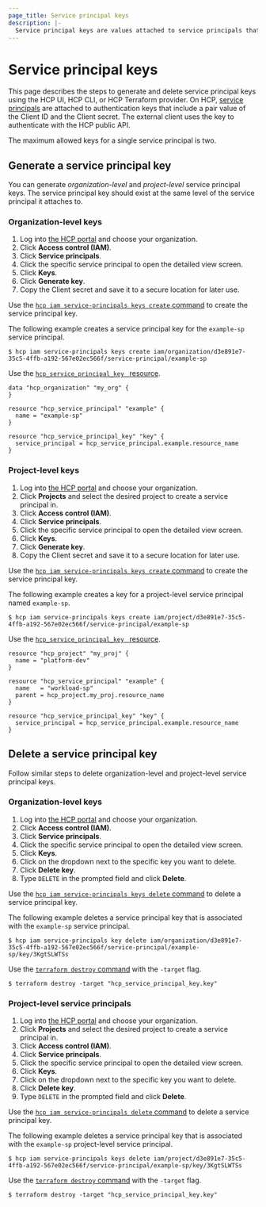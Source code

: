 ```yaml
---
page_title: Service principal keys
description: |-
  Service principal keys are values attached to service principals that are used to authenticate with the HCP public API. Learn how to create and delete service principal keys.
---
```


# Service principal keys

This page describes the steps to generate and delete service principal keys using the HCP UI, HCP CLI, or HCP Terraform provider. On HCP, [service principals](/hcp/docs/hcp/iam/service-principal) are attached to authentication keys that include a pair value of the Client ID and the Client secret. The external client uses the key to authenticate with the HCP public API.

The maximum allowed keys for a single service principal is two.

## Generate a service principal key

You can generate _organization-level_ and _project-level_ service principal keys. The service principal key should exist at the same level of the service principal it attaches to.

### Organization-level keys

<Tabs>
<Tab heading="HCP UI" group="ui">

1. Log into [the HCP portal](https://portal.cloud.hashicorp.com/) and choose your organization.
1. Click **Access control (IAM)**.
1. Click **Service principals**.
1. Click the specific service principal to open the detailed view screen.
1. Click **Keys**.
1. Click **Generate key**.
1. Copy the Client secret and save it to a secure location for later use.

</Tab>

<Tab heading="HCP CLI" group="cli">

Use the [`hcp iam service-principals keys create` command](/hcp/docs/cli/commands/iam/service-principals/keys/create) to create the service principal key.

The following example creates a service principal key for the `example-sp` service principal.

```shell-session
$ hcp iam service-principals keys create iam/organization/d3e891e7-35c5-4ffb-a192-567e02ec566f/service-principal/example-sp
```

</Tab>

<Tab heading="Terraform" group="tf">

Use the [`hcp_service_principal_key ` resource](https://registry.terraform.io/providers/hashicorp/hcp/latest/docs/resources/service_principal_key).

```hcl
data "hcp_organization" "my_org" {
}

resource "hcp_service_principal" "example" {
  name = "example-sp"
}

resource "hcp_service_principal_key" "key" {
  service_principal = hcp_service_principal.example.resource_name
}
```

</Tab>
</Tabs>

### Project-level keys

<Tabs>
<Tab heading="HCP UI" group="ui">

1. Log into [the HCP portal](https://portal.cloud.hashicorp.com/) and choose your organization.
1. Click **Projects** and select the desired project to create a service principal in.
1. Click **Access control (IAM)**.
1. Click **Service principals**.
1. Click the specific service principal to open the detailed view screen.
1. Click **Keys**.
1. Click **Generate key**.
1. Copy the Client secret and save it to a secure location for later use.

</Tab>

<Tab heading="HCP CLI" group="cli">

Use the  [`hcp iam service-principals keys create` command](/hcp/docs/cli/commands/iam/service-principals/keys/create) to create the service principal key.

The following example creates a key for a project-level service principal named `example-sp`.

```shell-session
$ hcp iam service-principals keys create iam/project/d3e891e7-35c5-4ffb-a192-567e02ec566f/service-principal/example-sp
```

</Tab>

<Tab heading="Terraform" group="tf">

Use the [`hcp_service_principal_key ` resource](https://registry.terraform.io/providers/hashicorp/hcp/latest/docs/resources/service_principal_key).

```hcl
resource "hcp_project" "my_proj" {
  name = "platform-dev"
}

resource "hcp_service_principal" "example" {
  name   = "workload-sp"
  parent = hcp_project.my_proj.resource_name
}

resource "hcp_service_principal_key" "key" {
  service_principal = hcp_service_principal.example.resource_name
}
```

</Tab>
</Tabs>

## Delete a service principal key

Follow similar steps to delete organization-level and project-level service principal keys.

### Organization-level keys

<Tabs>
<Tab heading="HCP UI" group="ui">

1. Log into [the HCP portal](https://portal.cloud.hashicorp.com/) and choose your organization.
1. Click **Access control (IAM)**.
1. Click **Service principals**.
1. Click the specific service principal to open the detailed view screen.
1. Click **Keys**.
1. Click on the dropdown next to the specific key you want to delete.
1. Click **Delete key**.
1. Type `DELETE` in the prompted field and click **Delete**. 

</Tab>

<Tab heading="HCP CLI" group="cli">

Use the [`hcp iam service-principals keys delete` command](/hcp/docs/cli/commands/iam/service-principals/keys/delete) to delete a service principal key.

The following example deletes a service principal key that is associated with the `example-sp` service principal.

```shell-session
$ hcp iam service-principals key delete iam/organization/d3e891e7-35c5-4ffb-a192-567e02ec566f/service-principal/example-sp/key/3KgtSLWTSs
```

</Tab>

<Tab heading="Terraform" group="tf">

Use the [`terraform destroy` command](/terraform/cli/commands/destroy) with the `-target` flag.

```hcl
$ terraform destroy -target "hcp_service_principal_key.key"
```

</Tab>
</Tabs>

### Project-level service principals

<Tabs>
<Tab heading="HCP UI" group="ui">

1. Log into [the HCP portal](https://portal.cloud.hashicorp.com/) and choose your organization.
1. Click **Projects** and select the desired project to create a service principal in.
1. Click **Access control (IAM)**.
1. Click **Service principals**.
1. Click the specific service principal to open the detailed view screen.
1. Click **Keys**.
1. Click on the dropdown next to the specific key you want to delete.
1. Click **Delete key**.
1. Type `DELETE` in the prompted field and click **Delete**.

</Tab>

<Tab heading="HCP CLI" group="cli">

Use the [`hcp iam service-principals delete` command](/hcp/docs/cli/commands/iam/service-principals/delete) to delete a service principal key.

The following example deletes a service principal key that is associated with the `example-sp` project-level service principal.

```shell-session
$ hcp iam service-principals keys delete iam/project/d3e891e7-35c5-4ffb-a192-567e02ec566f/service-principal/example-sp/key/3KgtSLWTSs
```

</Tab>

<Tab heading="Terraform" group="tf">

Use the [`terraform destroy` command](/terraform/cli/commands/destroy) with the `-target` flag.

```shell-session
$ terraform destroy -target "hcp_service_principal_key.key"
```

</Tab>
</Tabs>